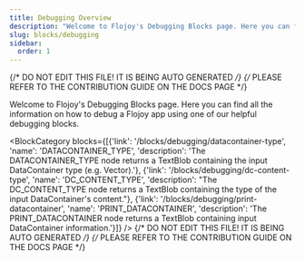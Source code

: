 ```yaml
---
title: Debugging Overview
description: "Welcome to Flojoy's Debugging Blocks page. Here you can find all the information on how to debug a Flojoy app using one of our helpful debugging blocks."
slug: blocks/debugging
sidebar:
  order: 1
---
```


{/* DO NOT EDIT THIS FILE! IT IS BEING AUTO GENERATED */}
{/* PLEASE REFER TO THE CONTRIBUTION GUIDE ON THE DOCS PAGE */}


Welcome to Flojoy's Debugging Blocks page. Here you can find all the information on how to debug a Flojoy app using one of our helpful debugging blocks.

<BlockCategory blocks={[{'link': '/blocks/debugging/datacontainer-type', 'name': 'DATACONTAINER_TYPE', 'description': 'The DATACONTAINER_TYPE node returns a TextBlob containing the input DataContainer type (e.g. Vector).'}, {'link': '/blocks/debugging/dc-content-type', 'name': 'DC_CONTENT_TYPE', 'description': "The DC_CONTENT_TYPE node returns a TextBlob containing the type of the input DataContainer's content."}, {'link': '/blocks/debugging/print-datacontainer', 'name': 'PRINT_DATACONTAINER', 'description': 'The PRINT_DATACONTAINER node returns a TextBlob containing input DataContainer information.'}]} />
{/* DO NOT EDIT THIS FILE! IT IS BEING AUTO GENERATED */}
{/* PLEASE REFER TO THE CONTRIBUTION GUIDE ON THE DOCS PAGE */}
